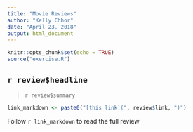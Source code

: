 ```yaml
---
title: "Movie Reviews"
author: "Kelly Chhor"
date: "April 23, 2018"
output: html_document
---
```


```r
knitr::opts_chunk$set(echo = TRUE)
source("exercise.R")
```

## `r review$headline`

> `r review$summary`

```r
link_markdown <- paste0("[this link](", review$link, ")")
```

Follow `r link_markdown` to read the full review
